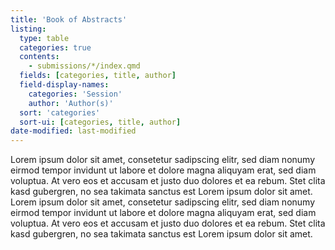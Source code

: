 ```yaml
---
title: 'Book of Abstracts'
listing:
  type: table
  categories: true
  contents:
    - submissions/*/index.qmd
  fields: [categories, title, author]
  field-display-names: 
    categories: 'Session'
    author: 'Author(s)'
  sort: 'categories'
  sort-ui: [categories, title, author]
date-modified: last-modified
---
```


<!-- TODO -->

Lorem ipsum dolor sit amet, consetetur sadipscing elitr, sed diam nonumy eirmod tempor invidunt ut labore et dolore magna aliquyam erat, sed diam voluptua. At vero eos et accusam et justo duo dolores et ea rebum. Stet clita kasd gubergren, no sea takimata sanctus est Lorem ipsum dolor sit amet. Lorem ipsum dolor sit amet, consetetur sadipscing elitr, sed diam nonumy eirmod tempor invidunt ut labore et dolore magna aliquyam erat, sed diam voluptua. At vero eos et accusam et justo duo dolores et ea rebum. Stet clita kasd gubergren, no sea takimata sanctus est Lorem ipsum dolor sit amet.
